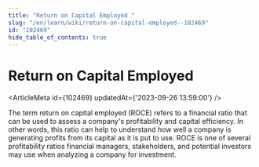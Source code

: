 ```yaml
---
title: "Return on Capital Employed "
slug: "/en/learn/wiki/return-on-capital-employed--102469"
id: "102469"
hide_table_of_contents: true
---
```



# Return on Capital Employed 

<ArticleMeta id={102469} updatedAt={'2023-09-26 13:59:00'} />
<div className='border-solid border-b border-t-0 my-4 border-[var(--ifm-color-gray-300)]' />

The term return on capital employed (ROCE) refers to a financial ratio that can be used to assess a company's profitability and capital efficiency. In other words, this ratio can help to understand how well a company is generating profits from its capital as it is put to use. ROCE is one of several profitability ratios financial managers, stakeholders, and potential investors may use when analyzing a company for investment.
